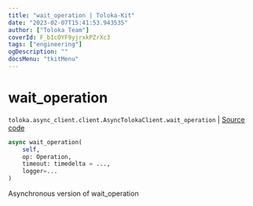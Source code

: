 ```yaml
---
title: "wait_operation | Toloka-Kit"
date: "2023-02-07T15:41:53.943535"
author: ["Toloka Team"]
coverId: F_bIcOYF9yjrxkPZrXc3
tags: ["engineering"]
ogDescription: ""
docsMenu: "tkitMenu"
---
```


# wait_operation
`toloka.async_client.client.AsyncTolokaClient.wait_operation` | [Source code](https://github.com/Toloka/toloka-kit/blob/v1.1.3/src/async_client/client.py#L121)

```python
async wait_operation(
    self,
    op: Operation,
    timeout: timedelta = ...,
    logger=...
)
```

Asynchronous version of wait_operation